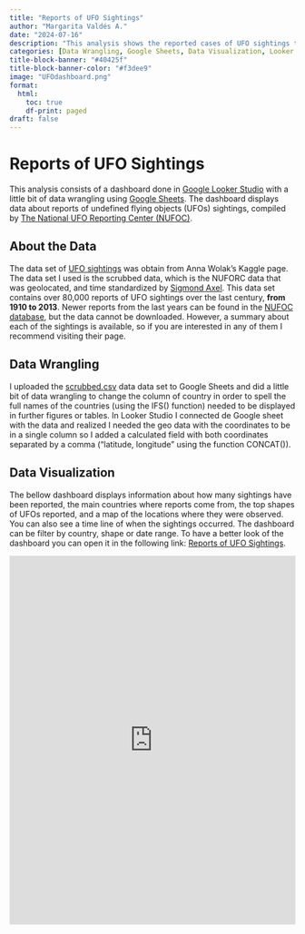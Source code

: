 ```yaml
---
title: "Reports of UFO Sightings"
author: "Margarita Valdés A."
date: "2024-07-16"
description: "This analysis shows the reported cases of UFO sightings to NUFORC"
categories: [Data Wrangling, Google Sheets, Data Visualization, Looker Studio]
title-block-banner: "#40425f" 
title-block-banner-color: "#f3dee9"
image: "UFOdashboard.png"
format:
  html:
    toc: true
    df-print: paged
draft: false
---
```


# Reports of UFO Sightings 

This analysis consists of a dashboard done in [Google Looker Studio](https://lookerstudio.google.com/u/0/navigation/reporting) with a little bit of data wrangling using [Google Sheets](https://workspace.google.com/products/sheets/). The dashboard displays data about reports of undefined flying objects (UFOs) sightings, compiled by [The National UFO Reporting Center (NUFOC)](https://nuforc.org).

## About the Data

The data set of [UFO sightings](https://www.kaggle.com/datasets/NUFORC/ufo-sightings) was obtain from Anna Wolak's Kaggle page. The data set I used is the scrubbed data, which is the NUFORC data that was geolocated, and time standardized by [Sigmond Axel](https://github.com/planetsig/ufo-reports). This data set contains over 80,000 reports of UFO sightings over the last century, **from 1910 to 2013**. Newer reports from the last years can be found in the [NUFOC database](https://nuforc.org/databank/), but the data cannot be downloaded. However, a summary about each of the sightings is available, so if you are interested in any of them I recommend visiting their page.

## Data Wrangling

I uploaded the [scrubbed.csv](https://docs.google.com/spreadsheets/d/1wT9goH0mxYgAWGaR-CgZ-XfOPtPoUGYmRSFUW098cXM/edit?usp=sharing) data data set to Google Sheets and did a little bit of data wrangling to change the column of country in order to spell the full names of the countries (using the IFS() function) needed to be displayed in further figures or tables. In Looker Studio I connected de Google sheet with the data and realized I needed the geo data with the coordinates to be in a single column so I added a calculated field with both coordinates separated by a comma ("latitude, longitude" using the function CONCAT()).

## Data Visualization

The bellow dashboard displays information about how many sightings have been reported, the main countries where reports come from, the top shapes of UFOs reported, and a map of the locations where they were observed. You can also see a time line of when the sightings occurred. The dashboard can be filter by country, shape or date range. To have a better look of the dashboard you can open it in the following link: [Reports of UFO Sightings](https://lookerstudio.google.com/reporting/226e6427-69f1-46e8-9307-4e4f7b3cbf87).

```{=html}
<iframe width="100%" height="650" src="https://lookerstudio.google.com/embed/reporting/226e6427-69f1-46e8-9307-4e4f7b3cbf87/page/6E15D" frameborder="0" style="border:0" allowfullscreen sandbox="allow-storage-access-by-user-activation allow-scripts allow-same-origin allow-popups allow-popups-to-escape-sandbox"></iframe>
```


